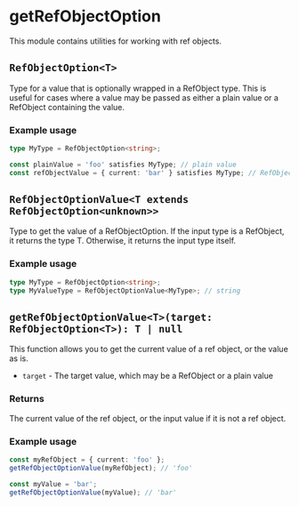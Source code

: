 
<Meta title="utils/getRefObjectOption" />

# getRefObjectOption

This module contains utilities for working with ref objects.

## `RefObjectOption<T>`

Type for a value that is optionally wrapped in a RefObject type. This is useful for cases where a
value may be passed as either a plain value or a RefObject containing the value.

### Example usage

```ts
type MyType = RefObjectOption<string>;

const plainValue = 'foo' satisfies MyType; // plain value
const refObjectValue = { current: 'bar' } satisfies MyType; // RefObject containing value
```

## `RefObjectOptionValue<T extends RefObjectOption<unknown>>`

Type to get the value of a RefObjectOption. If the input type is a RefObject<T>, it returns the type
T. Otherwise, it returns the input type itself.

### Example usage

```ts
type MyType = RefObjectOption<string>;
type MyValueType = RefObjectOptionValue<MyType>; // string
```

## `getRefObjectOptionValue<T>(target: RefObjectOption<T>): T | null`

This function allows you to get the current value of a ref object, or the value as is.

- `target` - The target value, which may be a RefObject or a plain value

### Returns

The current value of the ref object, or the input value if it is not a ref object.

### Example usage

```ts
const myRefObject = { current: 'foo' };
getRefObjectOptionValue(myRefObject); // 'foo'

const myValue = 'bar';
getRefObjectOptionValue(myValue); // 'bar'
```
